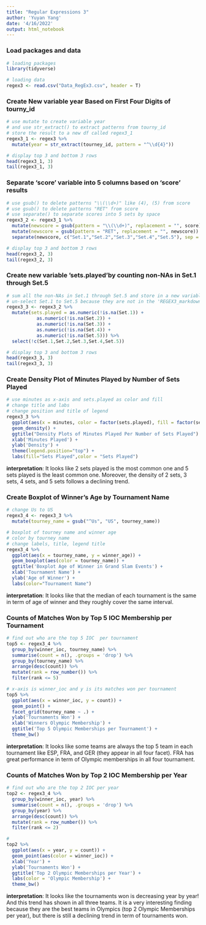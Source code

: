 ```yaml
---
title: "Regular Expressions 3"
author: 'Yuyan Yang'
date: '4/16/2022'
output: html_notebook
---
```


### Load packages and data
```r
# loading packages
library(tidyverse)

# loading data
regex3 <- read.csv("Data_RegEx3.csv", header = T)
```

### Create New variable year Based on First Four Digits of tourny_id
```r
# use mutate to create variable year
# and use str_extract() to extract patterns from tourny_id
# store the result to a new df called regex3_1
regex3_1 <- regex3 %>%
  mutate(year = str_extract(tourney_id, pattern = "^\\d{4}"))

# display top 3 and bottom 3 rows
head(regex3_1, 3)
tail(regex3_1, 3)
```

### Separate ‘score’ variable into 5 columns based on ‘score’ results
```r
# use gsub() to delete patterns "\\(\\d+)" like (4), (5) from score
# use gsub() to delete patterns "RET" from score
# use separate() to separate scores into 5 sets by space
regex3_2 <- regex3_1 %>%
  mutate(newscore = gsub(pattern = "\\(\\d+)", replacement = "", score)) %>%
  mutate(newscore = gsub(pattern = "RET", replacement = "", newscore)) %>%
  separate(newscore, c("Set.1","Set.2","Set.3","Set.4","Set.5"), sep = " ")

# display top 3 and bottom 3 rows
head(regex3_2, 3)
tail(regex3_2, 3)
```

### Create new variable ’sets.played’by counting non-NAs in Set.1 through Set.5
```r
# sum all the non-NAs in Set.1 through Set.5 and store in a new variable sets.played
# un-select Set.1 to Set.5 because they are not in the 'REGEX3_markdown.pdf'
regex3_3 <- regex3_2 %>%
  mutate(sets.played = as.numeric(!is.na(Set.1)) + 
           as.numeric(!is.na(Set.2)) + 
           as.numeric(!is.na(Set.3)) + 
           as.numeric(!is.na(Set.4)) + 
           as.numeric(!is.na(Set.5))) %>%
  select(!c(Set.1,Set.2,Set.3,Set.4,Set.5))

# display top 3 and bottom 3 rows
head(regex3_3, 3)
tail(regex3_3, 3)
```

### Create Density Plot of Minutes Played by Number of Sets Played
```r
# use minutes as x-axis and sets.played as color and fill
# change title and labs
# change position and title of legend
regex3_3 %>%
  ggplot(aes(x = minutes, color = factor(sets.played), fill = factor(sets.played))) +
  geom_density() +
  ggtitle("Density Plots of Minutes Played Per Number of Sets Played") +
  xlab('Minutes Played') +
  ylab('Density') +
  theme(legend.position="top") +
  labs(fill="Sets Played",color = "Sets Played")
```

**interpretation**: It looks like 2 sets played is the most common one and 5 sets played is the least common one. Moreover, the density of 2 sets, 3 sets, 4 sets, and 5 sets follows a declining trend. 

### Create Boxplot of Winner’s Age by Tournament Name
```r
# change Us to US
regex3_4 <- regex3_3 %>%
  mutate(tourney_name = gsub("^Us", "US", tourney_name))

# boxplot of tourney name and winner age
# color by tourney name
# change labels, title, legend title
regex3_4 %>%
  ggplot(aes(x = tourney_name, y = winner_age)) +
  geom_boxplot(aes(color = tourney_name)) +
  ggtitle('Boxplot Age of Winner in Grand Slam Events') +
  xlab('Tournament Name') +
  ylab('Age of Winner') +
  labs(color="Tournament Name")
```

**interpretation**: It looks like that the median of each tournament is the same in term of age of winner and they roughly cover the same interval. 

### Counts of Matches Won by Top 5 IOC Membership per Tournament
```r
# find out who are the top 5 IOC  per tournament
top5 <- regex3_4 %>%
  group_by(winner_ioc, tourney_name) %>%
  summarise(count = n(), .groups = 'drop') %>%
  group_by(tourney_name) %>%
  arrange(desc(count)) %>%
  mutate(rank = row_number()) %>%
  filter(rank <= 5)

# x-axis is winner_ioc and y is its matches won per tournament
top5 %>%
  ggplot(aes(x = winner_ioc, y = count)) +
  geom_point() +
  facet_grid(tourney_name ~ .) +
  ylab('Tournaments Won') +
  xlab('Winners Olympic Membership') +
  ggtitle('Top 5 Olympic Memberships per Tournament') +
  theme_bw()
```

**interpretation**: It looks like some teams are always the top 5 team in each tournament like ESP, FRA, and GER (they appear in all four facet). FRA has great performance in term of Olympic memberships in all four tournament. 

### Counts of Matches Won by Top 2 IOC Membership per Year
```r
# find out who are the top 2 IOC per year
top2 <- regex3_4 %>%
  group_by(winner_ioc, year) %>%
  summarise(count = n(), .groups = 'drop') %>%
  group_by(year) %>%
  arrange(desc(count)) %>%
  mutate(rank = row_number()) %>%
  filter(rank <= 2)

#
top2 %>%
  ggplot(aes(x = year, y = count)) +
  geom_point(aes(color = winner_ioc)) +
  xlab('Year') +
  ylab('Tournaments Won') +
  ggtitle('Top 2 Olympic Memberships per Year') +
  labs(color = 'Olympic Membership') +
  theme_bw()
```

**interpretation**: It looks like the tournaments won is decreasing year by year! And this trend has shown in all three teams. It is a very interesting finding because they are the best teams in Olympics (top 2 Olympic Memberships per year), but there is still a declining trend in term of tournaments won.
